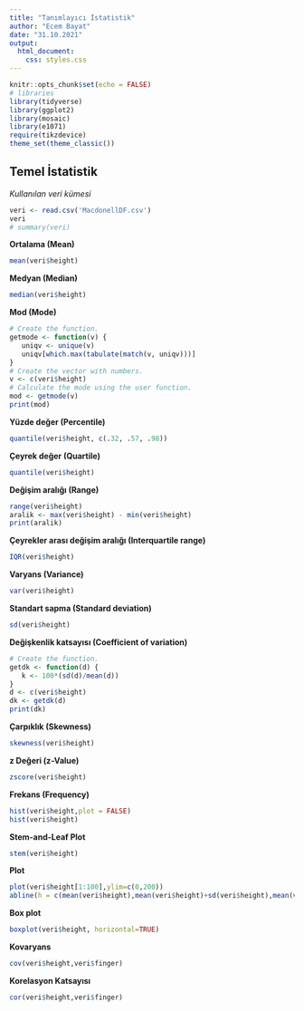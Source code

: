 ```yaml
---
title: "Tanımlayıcı İstatistik"
author: "Ecem Bayat"
date: "31.10.2021"
output: 
  html_document:
    css: styles.css
---
```


```r
knitr::opts_chunk$set(echo = FALSE)
# libraries
library(tidyverse)
library(ggplot2)
library(mosaic)
library(e1071)
require(tikzdevice)
theme_set(theme_classic())
```

## Temel İstatistik

*Kullanılan veri kümesi*
```r
veri <- read.csv('MacdonellDF.csv')
veri
# summary(veri)
```

**Ortalama (Mean)**
```r
mean(veri$height)
```

**Medyan (Median)**
```r
median(veri$height)
```

**Mod (Mode)**
```r
# Create the function.
getmode <- function(v) {
   uniqv <- unique(v)
   uniqv[which.max(tabulate(match(v, uniqv)))]
}
# Create the vector with numbers.
v <- c(veri$height)
# Calculate the mode using the user function.
mod <- getmode(v)
print(mod)
```

**Yüzde değer (Percentile)**
```r
quantile(veri$height, c(.32, .57, .98))
```

**Çeyrek değer (Quartile)**
```r
quantile(veri$height)
```

**Değişim aralığı (Range)**
```r
range(veri$height)
aralik <- max(veri$height) - min(veri$height)
print(aralik)
```

**Çeyrekler arası değişim aralığı (Interquartile range)**
```r
IQR(veri$height)
```

**Varyans (Variance)**
```r
var(veri$height)
```

**Standart sapma (Standard deviation)**
```r
sd(veri$height)
```

**Değişkenlik katsayısı (Coefficient of variation)**
```r
# Create the function.
getdk <- function(d) {
   k <- 100*(sd(d)/mean(d))
}
d <- c(veri$height)
dk <- getdk(d)
print(dk)
```

**Çarpıklık (Skewness)**
```r
skewness(veri$height)
```

**z Değeri (z-Value)**
```r
zscore(veri$height)
```

**Frekans (Frequency)**
```r
hist(veri$height,plot = FALSE)
hist(veri$height)
```

**Stem-and-Leaf Plot**
```r
stem(veri$height)
```

**Plot**
```r
plot(veri$height[1:100],ylim=c(0,200))
abline(h = c(mean(veri$height),mean(veri$height)+sd(veri$height),mean(veri$height)-sd(veri$height),mean(veri$height)+2*sd(veri$height),mean(veri$height)-2*sd(veri$height)), col = c("red", "blue", "blue", "green", "green"))
```

**Box plot**
```r
boxplot(veri$height, horizontal=TRUE)
```

**Kovaryans**
```r
cov(veri$height,veri$finger)
```

**Korelasyon Katsayısı**
```r
cor(veri$height,veri$finger)
```

















